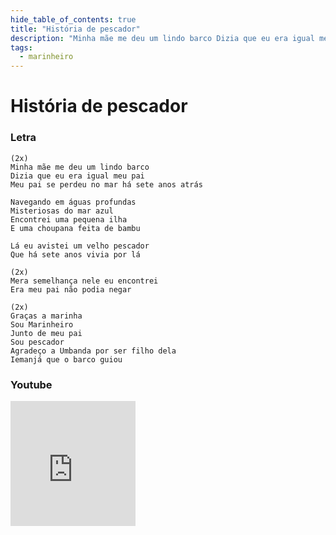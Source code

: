 ```yaml
---
hide_table_of_contents: true
title: "História de pescador"
description: "Minha mãe me deu um lindo barco Dizia que eu era igual meu pai Meu pai se perdeu no mar há sete anos atrás Navegando em águas profundas Misteriosas do mar azul Encontrei uma pequena ilha E uma choupana feita de bambu Lá eu avistei um velho pescador Que há sete anos vivia por lá Mera semelhança nele eu encontrei Era meu pai não podia negar Graças a marinha Sou Marinheiro Junto de meu pai Sou pescador Agradeço a Umbanda por ser filho dela Iemanjá que o barco guiou"
tags:
  - marinheiro
---
```


# História de pescador

### Letra

```text
(2x)
Minha mãe me deu um lindo barco
Dizia que eu era igual meu pai
Meu pai se perdeu no mar há sete anos atrás

Navegando em águas profundas
Misteriosas do mar azul
Encontrei uma pequena ilha
E uma choupana feita de bambu

Lá eu avistei um velho pescador
Que há sete anos vivia por lá

(2x)
Mera semelhança nele eu encontrei
Era meu pai não podia negar

(2x)
Graças a marinha
Sou Marinheiro
Junto de meu pai
Sou pescador
Agradeço a Umbanda por ser filho dela
Iemanjá que o barco guiou
```

### Youtube

<iframe
  width="200"
  height="200"
  src="https://www.youtube.com/embed/6VX5B4U52b8"
  title="YouTube video player"
  frameborder="0"
  allow="accelerometer; autoplay; clipboard-write; encrypted-media; gyroscope; picture-in-picture; web-share"
  referrerpolicy="strict-origin-when-cross-origin"
  allowfullscreen
></iframe>